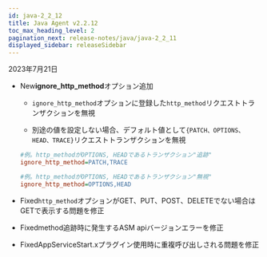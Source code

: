 ```yaml
---
id: java-2_2_12
title: Java Agent v2.2.12
toc_max_heading_level: 2
pagination_next: release-notes/java/java-2_2_11
displayed_sidebar: releaseSidebar
---
```


2023年7月21日

-   <Status>New</Status><b>ignore_http_method</b>オプション追加

    -   `ignore_http_method`オプションに登録した`http_method`リクエストトランザクションを無視

    -   別途の値を設定しない場合、デフォルト値として`{PATCH、OPTIONS、HEAD、TRACE}`リクエストトランザクションを無視

    ```ini title='whatap.conf'
    #例。http_methodがOPTIONS, HEADであるトランザクション"追跡"
    ignore_http_method=PATCH,TRACE

    #例。http_methodがOPTIONS, HEADであるトランザクション"無視"
    ignore_http_method=OPTIONS,HEAD
    ```

-   <Status>Fixed</Status><code>http_method</code>オプションがGET、PUT、POST、DELETEでない場合はGETで表示する問題を修正

-   <Status>Fixed</Status>method追跡時に発生するASM apiバージョンエラーを修正

-   <Status>Fixed</Status>AppServiceStart.xプラグイン使用時に重複呼び出しされる問題を修正
